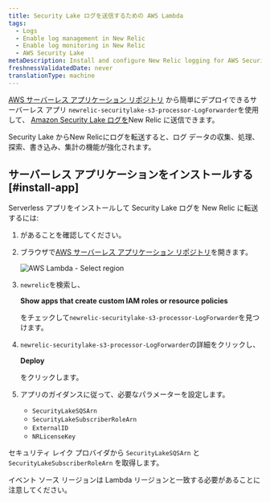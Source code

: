 ```yaml
---
title: Security Lake ログを送信するための AWS Lambda
tags:
  - Logs
  - Enable log management in New Relic
  - Enable log monitoring in New Relic
  - AWS Security Lake
metaDescription: Install and configure New Relic logging for AWS Security Lake
freshnessValidatedDate: never
translationType: machine
---
```



[AWS サーバーレス アプリケーション リポジトリ](https://serverlessrepo.aws.amazon.com/applications) から簡単にデプロイできるサーバーレス アプリ `newrelic-securitylake-s3-processor-LogForwarder`を使用して、 [Amazon Security Lake ログを](https://docs.aws.amazon.com/security-lake/latest/userguide/internal-sources.html)New Relic に送信できます。

Security Lake からNew Relicにログを転送すると、ログ データの収集、処理、探索、書き込み、集計の機能が強化されます。<InlinePopover type="logs"/>

## サーバーレス アプリケーションをインストールする [#install-app]

Serverless アプリをインストールして Security Lake ログを New Relic に転送するには:

1. <InlinePopover type="licenseKey"/>

   があることを確認してください。

2. ブラウザで[AWS サーバーレス アプリケーション リポジトリ](https://serverlessrepo.aws.amazon.com/applications)を開きます。

   <img title="AWS Lambda - Select region" alt="AWS Lambda - Select region" src={serverlessAWSLambdaSelectRegion}/>

3. `newrelic`を検索し、

   <DNT>**Show apps that create custom IAM roles or resource policies**</DNT>

   をチェックして`newrelic-securitylake-s3-processor-LogForwarder`を見つけます。

4. `newrelic-securitylake-s3-processor-LogForwarder`の詳細をクリックし、

   <DNT>**Deploy**</DNT>

   をクリックします。

5. アプリのガイダンスに従って、必要なパラメーターを設定します。

   * `SecurityLakeSQSArn`
   * `SecurityLakeSubscriberRoleArn`
   * `ExternalID`
   * `NRLicenseKey`

セキュリティ レイク プロバイダから `SecurityLakeSQSArn` と `SecurityLakeSubscriberRoleArn` を取得します。

イベント ソース リージョンは Lambda リージョンと一致する必要があることに注意してください。